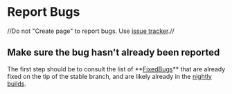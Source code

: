 = Report Bugs =

//Do not "Create page" to report bugs. Use [[/nextgensystems/skinsim/issues|issue tracker]].//

== Make sure the bug hasn't already been reported ==

The first step should be to consult the list of **[[FixedBugs]]** that are already fixed on the tip of the stable branch, and are likely already in the [[/nextgensystems/skinsim/downloads|nightly builds]].
